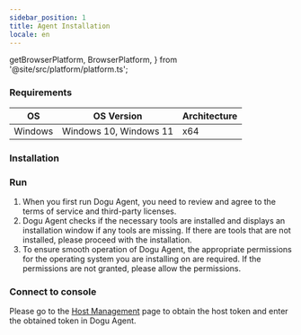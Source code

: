 ```yaml
---
sidebar_position: 1
title: Agent Installation
locale: en
---
```


  getBrowserPlatform,
  BrowserPlatform,
} from '@site/src/platform/platform.ts';

### Requirements

| OS      | OS Version             | Architecture |
| ------- | ---------------------- | ------------ |
| Windows | Windows 10, Windows 11 | x64          |

### Installation

<DoguAgentInstallationCloud />

### Run

1. When you first run Dogu Agent, you need to review and agree to the terms of service and third-party licenses.
2. Dogu Agent checks if the necessary tools are installed and displays an installation window if any tools are missing. If there are tools that are not installed, please proceed with the installation.
3. To ensure smooth operation of Dogu Agent, the appropriate permissions for the operating system you are installing on are required. If the permissions are not granted, please allow the permissions.

### Connect to console

Please go to the [Host Management](/management/organization/device-farm/host-management) page to obtain the host token and enter the obtained token in Dogu Agent.

